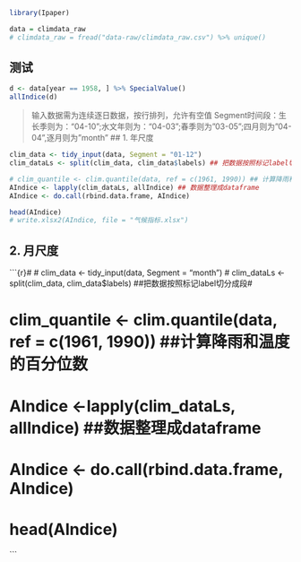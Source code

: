 ```r
library(Ipaper)

data = climdata_raw
# climdata_raw = fread("data-raw/climdata_raw.csv") %>% unique()
```

## 测试

```r
d <- data[year == 1958, ] %>% SpecialValue() 
allIndice(d)
```

> 输入数据需为连续逐日数据，按行排列，允许有空值
> Segment时间段：生长季则为："04-10";水文年则为："04-03";春季则为"03-05";四月则为"04-04",逐月则为"month"
## 1. 年尺度 
```r
clim_data <- tidy_input(data, Segment = "01-12")
clim_dataLs <- split(clim_data, clim_data$labels) ## 把数据按照标记label切分成段

# clim_quantile <- clim.quantile(data, ref = c(1961, 1990)) ## 计算降雨和温度的百分位数
AIndice <- lapply(clim_dataLs, allIndice) ## 数据整理成dataframe
AIndice <- do.call(rbind.data.frame, AIndice)

head(AIndice)
# write.xlsx2(AIndice, file = "气候指标.xlsx")
```

## 2. 月尺度
```{r}#
# clim_data <- tidy_input(data, Segment = "month")
# clim_dataLs <- split(clim_data, clim_data$labels) ##把数据按照标记label切分成段#

# clim_quantile <- clim.quantile(data, ref = c(1961, 1990))    ##计算降雨和温度的百分位数
# AIndice <-lapply(clim_dataLs, allIndice)                      ##数据整理成dataframe
# AIndice <- do.call(rbind.data.frame, AIndice)
# head(AIndice)
```
